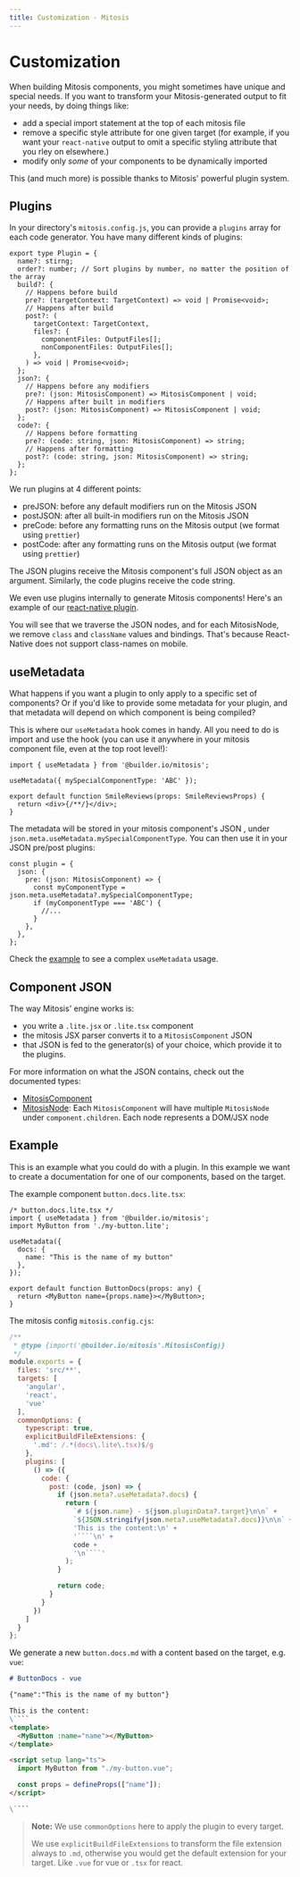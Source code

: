 ```yaml
---
title: Customization - Mitosis
---
```


# Customization

When building Mitosis components, you might sometimes have unique and special needs. If you want to transform your Mitosis-generated output to fit your needs, by doing things like:

- add a special import statement at the top of each mitosis file
- remove a specific style attribute for one given target (for example, if you want your `react-native` output to omit a specific styling attribute that you rley on elsewhere.)
- modify only _some_ of your components to be dynamically imported

This (and much more) is possible thanks to Mitosis' powerful plugin system.

## Plugins

In your directory's `mitosis.config.js`, you can provide a `plugins` array for each code generator. You have many different kinds of plugins:

```tsx
export type Plugin = {
  name?: stirng;
  order?: number; // Sort plugins by number, no matter the position of the array
  build?: {
    // Happens before build
    pre?: (targetContext: TargetContext) => void | Promise<void>;
    // Happens after build
    post?: (
      targetContext: TargetContext,
      files?: {
        componentFiles: OutputFiles[];
        nonComponentFiles: OutputFiles[];
      },
    ) => void | Promise<void>;
  };
  json?: {
    // Happens before any modifiers
    pre?: (json: MitosisComponent) => MitosisComponent | void;
    // Happens after built in modifiers
    post?: (json: MitosisComponent) => MitosisComponent | void;
  };
  code?: {
    // Happens before formatting
    pre?: (code: string, json: MitosisComponent) => string;
    // Happens after formatting
    post?: (code: string, json: MitosisComponent) => string;
  };
};
```

We run plugins at 4 different points:

- preJSON: before any default modifiers run on the Mitosis JSON
- postJSON: after all built-in modifiers run on the Mitosis JSON
- preCode: before any formatting runs on the Mitosis output (we format using `prettier`)
- postCode: after any formatting runs on the Mitosis output (we format using `prettier`)

The JSON plugins receive the Mitosis component's full JSON object as an argument. Similarly, the code plugins receive the code string.

We even use plugins internally to generate Mitosis components! Here's an example of our [react-native plugin](https://github.com/BuilderIO/mitosis/blob/328572740bb3ff2f66924d431dc6360f5f4e0c62/packages/core/src/generators/react-native.ts#L82-L118).

You will see that we traverse the JSON nodes, and for each MitosisNode, we remove `class` and `className` values and bindings. That's because React-Native does not support class-names on mobile.

## useMetadata

What happens if you want a plugin to only apply to a specific set of components?
Or if you'd like to provide some metadata for your plugin,
and that metadata will depend on which component is being compiled?

This is where our `useMetadata` hook comes in handy.
All you need to do is import and use the hook
(you can use it anywhere in your mitosis component file, even at the top root level!):

```tsx
import { useMetadata } from '@builder.io/mitosis';

useMetadata({ mySpecialComponentType: 'ABC' });

export default function SmileReviews(props: SmileReviewsProps) {
  return <div>{/**/}</div>;
}
```

The metadata will be stored in your mitosis component's JSON
, under `json.meta.useMetadata.mySpecialComponentType`.
You can then use it in your JSON pre/post plugins:

```tsx
const plugin = {
  json: {
    pre: (json: MitosisComponent) => {
      const myComponentType = json.meta.useMetadata?.mySpecialComponentType;
      if (myComponentType === 'ABC') {
        //...
      }
    },
  },
};
```

Check the [example](https://github.com/BuilderIO/mitosis/tree/main/examples/metadata/src/components/metadata.lite.tsx) to see a complex `useMetadata` usage.

## Component JSON

The way Mitosis' engine works is:

- you write a `.lite.jsx` or `.lite.tsx` component
- the mitosis JSX parser converts it to a `MitosisComponent` JSON
- that JSON is fed to the generator(s) of your choice, which provide it to the plugins.

For more information on what the JSON contains, check out the documented types:

- [MitosisComponent](https://github.com/BuilderIO/mitosis/blob/main/packages/core/src/types/mitosis-component.ts)
- [MitosisNode](https://github.com/BuilderIO/mitosis/blob/main/packages/core/src/types/mitosis-node.ts): Each `MitosisComponent` will have multiple `MitosisNode` under `component.children`. Each node represents a DOM/JSX node


## Example

This is an example what you could do with a plugin.
In this example we want to create a documentation for one of our components, based on the target.

The example component `button.docs.lite.tsx`:

````tsx
/* button.docs.lite.tsx */
import { useMetadata } from '@builder.io/mitosis';
import MyButton from './my-button.lite';

useMetadata({
  docs: {
    name: "This is the name of my button"
  },
});

export default function ButtonDocs(props: any) {
  return <MyButton name={props.name}></MyButton>;
}
````

The mitosis config `mitosis.config.cjs`:

````js
/**
 * @type {import('@builder.io/mitosis'.MitosisConfig)}
 */
module.exports = {
  files: 'src/**',
  targets: [
    'angular',
    'react',
    'vue'
  ],
  commonOptions: {
    typescript: true,
    explicitBuildFileExtensions: {
      '.md': /.*(docs\.lite\.tsx)$/g
    },
    plugins: [
      () => ({
        code: {
          post: (code, json) => {
            if (json.meta?.useMetadata?.docs) {
              return (
                `# ${json.name} - ${json.pluginData?.target}\n\n` +
                `${JSON.stringify(json.meta?.useMetadata?.docs)}\n\n` +
                'This is the content:\n' +
                '````\n' +
                code +
                '\n````'
              );
            }

            return code;
          }
        }
      })
    ]
  }
};
````

We generate a new `button.docs.md` with a content based on the target, e.g. `vue`:

````markdown
# ButtonDocs - vue

{"name":"This is the name of my button"}

This is the content:
\````
<template>
  <MyButton :name="name"></MyButton>
</template>

<script setup lang="ts">
  import MyButton from "./my-button.vue";

  const props = defineProps(["name"]);
</script>

\````
````

> **Note:** We use `commonOptions` here to apply the plugin to every target.
>
> We use `explicitBuildFileExtensions` to transform the file extension always to `.md`,
otherwise you would get the default extension for your target. Like `.vue` for vue or `.tsx` for react.